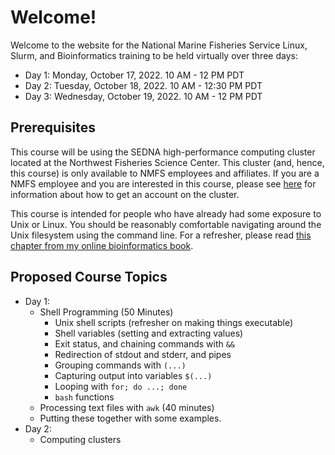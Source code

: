 # Welcome! {.unnumbered}

Welcome to the website for the National Marine Fisheries Service
Linux, Slurm, and Bioinformatics training to be held virtually
over three days:

* Day 1: Monday, October 17, 2022. 10 AM - 12 PM PDT
* Day 2: Tuesday, October 18, 2022. 10 AM - 12:30 PM PDT
* Day 3: Wednesday, October 19, 2022. 10 AM - 12 PM PDT


## Prerequisites

This course will be using the SEDNA high-performance computing
cluster located at the Northwest Fisheries Science Center. This cluster
(and, hence, this course)
is only available to NMFS employees and affiliates. If you are a NMFS
employee and you are interested in this course, please see 
[here](https://docs.google.com/document/d/1nn0T0OWEsQCBoCdaH6DSY69lQSbK3XnPlseyyQuU2Lc/edit#heading=h.qpx57rvxr0sj) for information about how to
get an account on the cluster. 

This course is intended for people who have already had some exposure
to Unix or Linux.  You should be reasonably comfortable navigating around 
the Unix filesystem using the command line.
For a refresher, please read [this chapter from my
online bioinformatics book](https://eriqande.github.io/eca-bioinf-handbook/essential-unixlinux-terminal-knowledge.html).


## Proposed Course Topics

* Day 1:
    - Shell Programming (50 Minutes)
        - Unix shell scripts (refresher on making things executable)
        - Shell variables (setting and extracting values)
        - Exit status, and chaining commands with `&&`
        - Redirection of stdout and stderr, and pipes
        - Grouping commands with `(...)`
        - Capturing output into variables `$(...)`
        - Looping with `for; do ...; done`
        - `bash` functions
    - Processing text files with `awk` (40 minutes)
    - Putting these together with some examples.
* Day 2:
    - Computing clusters
